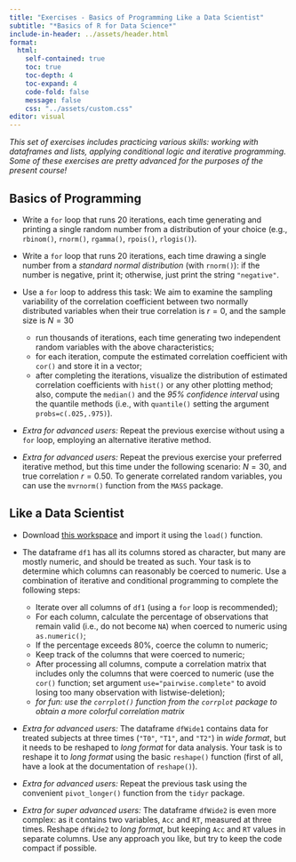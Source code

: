 ```yaml
---
title: "Exercises - Basics of Programming Like a Data Scientist"
subtitle: "*Basics of R for Data Science*"
include-in-header: ../assets/header.html
format: 
  html:
    self-contained: true
    toc: true   
    toc-depth: 4  
    toc-expand: 4
    code-fold: false 
    message: false
    css: "../assets/custom.css"
editor: visual
---
```


*This set of exercises includes practicing various skills: working with dataframes and lists, applying conditional logic and iterative programming. Some of these exercises are pretty advanced for the purposes of the present course!*

## Basics of Programming

-   Write a `for` loop that runs 20 iterations, each time generating and printing a single random number from a distribution of your choice (e.g., `rbinom()`, `rnorm()`, `rgamma()`, `rpois()`, `rlogis()`).

-   Write a `for` loop that runs 20 iterations, each time drawing a single number from a *standard normal distribution* (with `rnorm()`): if the number is negative, print it; otherwise, just print the string `"negative"`.

-   Use a `for` loop to address this task: We aim to examine the sampling variability of the correlation coefficient between two normally distributed variables when their true correlation is $r = 0$, and the sample size is $N = 30$

    -   run thousands of iterations, each time generating two independent random variables with the above characteristics;
    -   for each iteration, compute the estimated correlation coefficient with `cor()` and store it in a vector;
    -   after completing the iterations, visualize the distribution of estimated correlation coefficients with `hist()` or any other plotting method; also, compute the `median()` and the *95% confidence interval* using the quantile methods (i.e., with `quantile()` setting the argument `probs=c(.025,.975)`).

-   *Extra for advanced users:* Repeat the previous exercise without using a `for` loop, employing an alternative iterative method.

-   *Extra for advanced users:* Repeat the previous exercise your preferred iterative method, but this time under the following scenario: $N = 30$, and true correlation $r = 0.50$. To generate correlated random variables, you can use the `mvrnorm()` function from the `MASS` package.

## Like a Data Scientist

-   Download <a href="datasets/ExerProgr.RData" download>this workspace</a> and import it using the `load()` function.

-   The dataframe `df1` has all its columns stored as character, but many are mostly numeric, and should be treated as such. Your task is to determine which columns can reasonably be coerced to numeric. Use a combination of iterative and conditional programming to complete the following steps:

    -   Iterate over all columns of `df1` (using a `for` loop is recommended);
    -   For each column, calculate the percentage of observations that remain valid (i.e., do not become `NA`) when coerced to numeric using `as.numeric()`;
    -   If the percentage exceeds 80%, coerce the column to numeric;
    -   Keep track of the columns that were coerced to numeric;
    -   After processing all columns, compute a correlation matrix that includes only the columns that were coerced to numeric (use the `cor()` function; set argument `use="pairwise.complete"` to avoid losing too many observation with listwise-deletion);
    -   *for fun: use the `corrplot()` function from the `corrplot` package to obtain a more colorful correlation matrix*

-   *Extra for advanced users:* The dataframe `dfWide1` contains data for treated subjects at three times (`"T0"`, `"T1"`, and `"T2"`) in *wide format*, but it needs to be reshaped to *long format* for data analysis. Your task is to reshape it to *long format* using the basic `reshape()` function (first of all, have a look at the documentation of `reshape()`).

-   *Extra for advanced users:* Repeat the previous task using the convenient `pivot_longer()` function from the `tidyr` package.

-   *Extra for super advanced users:* The dataframe `dfWide2` is even more complex: as it contains two variables, `Acc` and `RT`, measured at three times. Reshape `dfWide2` to *long format*, but keeping `Acc` and `RT` values in separate columns. Use any approach you like, but try to keep the code compact if possible.
